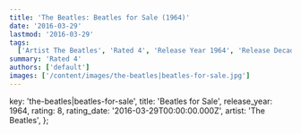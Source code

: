 ```yaml
---
title: 'The Beatles: Beatles for Sale (1964)'
date: '2016-03-29'
lastmod: '2016-03-29'
tags:
  ['Artist The Beatles', 'Rated 4', 'Release Year 1964', 'Release Decade 1960']
summary: 'Rated 4'
authors: ['default']
images: ['/content/images/the-beatles|beatles-for-sale.jpg']
---
```


  key: 'the-beatles|beatles-for-sale',
  title: 'Beatles for Sale',
  release_year: 1964,
  rating: 8,
  rating_date: '2016-03-29T00:00:00.000Z',
  artist: 'The Beatles',
};

<MusicRating data={data} />
